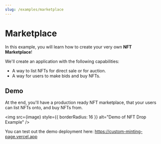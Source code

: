 ```yaml
---
slug: /examples/marketplace
---
```



# Marketplace

In this example, you will learn how to create your very own **NFT Marketplace**!

We'll create an application with the following capabilities:

- A way to list NFTs for direct sale or for auction.
- A way for users to make bids and buy NFTs.

## Demo

At the end, you'll have a production ready NFT marketplace, that your users can list NFTs onto, and buy NFTs from.

<img src={image} style={{ borderRadius: 16 }} alt="Demo of NFT Drop Example" />

You can test out the demo deployment here: https://custom-minting-page.vercel.app
